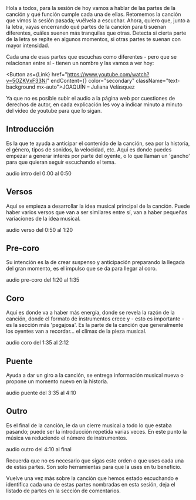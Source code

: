 
<RobotBubble isInverted>
Hola a todos, para la sesión de hoy vamos a hablar de las partes de la canción y qué función cumple cada una de ellas. Retomemos la canción que vimos la sesión pasada; vuélvela a escuchar. Ahora, quiero que, junto a la letra, vayas encerrando qué partes de la canción para ti suenan diferentes, cuáles suenen más tranquilas que otras. Detecta si cierta parte de la letra se repite en algunos momentos, si otras partes te suenan con mayor intensidad.
</RobotBubble>

Cada una de esas partes que escuchas como diferentes - pero que se relacionan entre sí - tienen un nombre y las vamos a ver hoy: 

<Button as={Link} href="https://www.youtube.com/watch?v=5OZKVxF33NI" endContent={<HiArrowTopRightOnSquare/>} color="secondary" className="text-background mx-auto">JOAQUÍN – Juliana Velásquez</Button>

Ya que no es posible subir el audio a la página web por cuestiones de derechos de autor, en cada explicación les voy a indicar minuto a minuto del video de youtube para que lo sigan.

## Introducción
Es la que te ayuda a anticipar el contenido de la canción, sea por la historia, el género, tipos de sonidos, la velocidad, etc. Aquí es donde puedes empezar a generar interés por parte del oyente, o lo que llaman un 'gancho' para que quieran seguir escuchando el tema.

<span className="uppercase text-secondary">audio intro</span> <span className="text-foreground/60 italic">del 0:00 al 0:50</span>

## Versos
Aquí se empieza a desarrollar la idea musical principal de la canción. Puede haber varios versos que van a ser similares entre sí, van a haber pequeñas variaciones de la idea musical.

<span className="uppercase text-secondary">audio verso</span> <span className="text-foreground/60 italic">del 0:50 al 1:20</span>

## Pre-coro
Su intención es la de crear suspenso y anticipación preparando la llegada del gran momento, es el impulso que se da para llegar al coro.

<span className="uppercase text-secondary">audio pre-coro</span> <span className="text-foreground/60 italic">del 1:20 al 1:35</span>

## Coro
Aquí es donde va a haber más energía, donde se revela la razón de la canción, donde el formato de instrumentos crece y - esto es importante - es la sección más 'pegajosa'. Es la parte de la canción que generalmente los oyentes van a recordar… el clímax de la pieza musical.

<span className="uppercase text-secondary">audio coro</span> <span className="text-foreground/60 italic">del 1:35 al 2:12</span>

## Puente
Ayuda a dar un giro a la canción, se entrega información musical nueva o propone un momento nuevo en la historia.

<span className="uppercase text-secondary">audio puente</span> <span className="text-foreground/60 italic">del 3:35 al 4:10</span>

## Outro
Es el final de la canción, le da un cierre musical a todo lo que estaba pasando; puede ser la introducción repetida varias veces. En este punto la música va reduciendo el número de instrumentos.

<span className="uppercase text-secondary">audio outro</span> <span className="text-foreground/60 italic">del 4:10 al final</span>

Recuerda que no es necesario que sigas este orden o que uses cada una de estas partes. Son solo herramientas para que la uses en tu beneficio.

<RobotBubble>
Vuelve una vez más sobre la canción que hemos estado escuchando e identifica cada una de estas partes nombradas en esta sesión, deja el listado de partes en la sección de comentarios.
</RobotBubble>